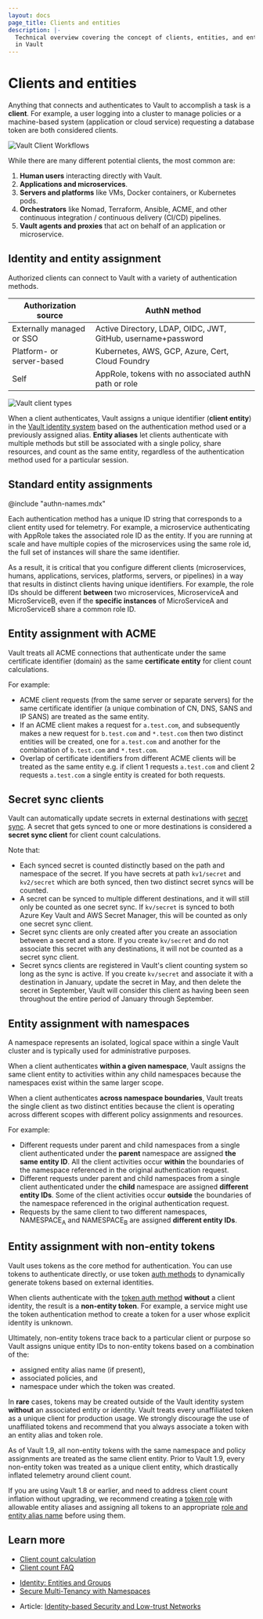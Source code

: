 ```yaml
---
layout: docs
page_title: Clients and entities
description: |-
  Technical overview covering the concept of clients, entities, and entity IDs
  in Vault
---
```


# Clients and entities

Anything that connects and authenticates to Vault to accomplish a task is a
**client**. For example, a user logging into a cluster to manage policies or a
machine-based system (application or cloud service) requesting a database token
are both considered clients.

![Vault Client Workflows](https://www.datocms-assets.com/2885/1617325020-valult-client-workflows.png)

While there are many different potential clients, the most common are:

1. **Human users** interacting directly with Vault.
1. **Applications and microservices**.
1. **Servers and platforms** like VMs, Docker containers, or Kubernetes pods.
1. **Orchestrators** like Nomad, Terraform, Ansible, ACME, and other continuous
   integration / continuous delivery (CI/CD) pipelines.
1. **Vault agents and proxies** that act on behalf of an application or
   microservice.

## Identity and entity assignment

Authorized clients can connect to Vault with a variety of authentication methods.

Authorization source       | AuthN method
-------------------------- | ---------------------------------
Externally managed or SSO  | Active Directory, LDAP, OIDC, JWT, GitHub, username+password
Platform- or server-based  | Kubernetes, AWS, GCP, Azure, Cert, Cloud Foundry
Self                       | AppRole, tokens with no associated authN path or role

![Vault client types](https://www.datocms-assets.com/2885/1617325030-vault-clients.png)

When a client authenticates, Vault assigns a unique identifier
(**client entity**) in the [Vault identity system](/vault/docs/secrets/identity)
based on the authentication method used or a previously assigned alias.
**Entity aliases** let clients authenticate with multiple methods but still be
associated with a single policy, share resources, and count as the same entity,
regardless of the authentication method used for a particular session.

## Standard entity assignments

@include "authn-names.mdx"

Each authentication method has a unique ID string that corresponds to a client
entity used for telemetry. For example, a microservice authenticating with
AppRole takes the associated role ID as the entity. If you are running at scale
and have multiple copies of the microservices using the same role id, the full
set of instances will share the same identifier.

As a result, it is critical that you configure different clients
(microservices, humans, applications, services, platforms, servers, or pipelines)
in a way that results in distinct clients having unique identifiers. For example,
the role IDs should be different **between** two microservices, MicroserviceA and
MicroServiceB, even if the **specific instances** of MicroServiceA and
MicroServiceB share a common role ID.

## Entity assignment with ACME

Vault treats all ACME connections that authenticate under the same certificate
identifier (domain) as the same **certificate entity** for client count
calculations.

For example:

- ACME client requests (from the same server or separate servers) for the same
  certificate identifier (a unique combination of CN, DNS, SANS and IP SANS)
  are treated as the same entity.
- If an ACME client makes a request for `a.test.com`, and subsequently makes a new
  request for `b.test.com` and `*.test.com` then two distinct entities will be created,
  one for `a.test.com` and another for the combination of `b.test.com` and `*.test.com`.
- Overlap of certificate identifiers from different ACME clients will be treated
  as the same entity e.g. if client 1 requests `a.test.com` and client 2 requests
  `a.test.com` a single entity is created for both requests.

## Secret sync clients
Vault can automatically update secrets in external destinations with [secret sync](/vault/docs/sync).
A secret that gets synced to one or more destinations is considered a **secret
sync client** for client count calculations.

Note that:

- Each synced secret is counted distinctly based on the path and namespace of
  the secret. If you have secrets at path `kv1/secret` and `kv2/secret`
  which are both synced, then two distinct secret syncs will be counted.
- A secret can be synced to multiple different destinations, and it will still
  only be counted as one secret sync. If `kv/secret` is synced to both Azure Key
  Vault and AWS Secret Manager, this will be counted as only one secret sync
  client.
- Secret sync clients are only created after you create an association between a
  secret and a store. If you create `kv/secret` and do not associate this secret
  with any destinations, it will not be counted as a secret sync client.
- Secret syncs clients are registered in Vault's client counting system so long
  as the sync is active. If you create `kv/secret` and associate it with a
  destination in January, update the secret in May, and then delete the secret
  in September, Vault will consider this client as having been seen throughout
  the entire period of January through September.

## Entity assignment with namespaces

A namespace represents an isolated, logical space within a single Vault
cluster and is typically used for administrative purposes.

When a client authenticates **within a given namespace**, Vault assigns the same
client entity to activities within any child namespaces because the namespaces
exist within the same larger scope.

When a client authenticates **across namespace boundaries**, Vault treats the
single client as two distinct entities because the client is operating
across different scopes with different policy assignments and resources.

For example:

- Different requests under parent and child namespaces from a single client
  authenticated under the **parent** namespace are assigned **the same entity
  ID**. All the client activities occur **within** the boundaries of the
  namespace referenced in the original authentication request.
- Different requests under parent and child namespaces from a single client
  authenticated under the **child** namespace are assigned **different entity
  IDs**. Some of the client activities occur **outside** the boundaries of the
  namespace referenced in the original authentication request.
- Requests by the same client to two different namespaces, NAMESPACE<sub>A</sub>
  and NAMESPACE<sub>B</sub> are assigned **different entity IDs**.

## Entity assignment with non-entity tokens

Vault uses tokens as the core method for authentication. You can use tokens to
authenticate directly, or use token [auth methods](/vault/docs/concepts/auth)
to dynamically generate tokens based on external identities.

When clients authenticate with the [token auth method](/vault/docs/auth/token)
**without** a client identity, the result is a **non-entity token**. For example,
a service might use the token authentication method to create a token for a user
whose explicit identity is unknown.

Ultimately, non-entity tokens trace back to a particular client or purpose so
Vault assigns unique entity IDs to non-entity tokens based on a combination of
the:

- assigned entity alias name (if present),
- associated policies, and
- namespace under which the token was created.

In **rare** cases, tokens may be created outside of the Vault identity system
**without** an associated entity or identity. Vault treats every unaffiliated
token as a unique client for production usage. We strongly discourage the use of
unaffiliated tokens and recommend that you always associate a token with an
entity alias and token role.

<Note title="Behavior change in Vault 1.9+">
  As of Vault 1.9, all non-entity tokens with the same namespace and policy
  assignments are treated as the same client entity. Prior to Vault 1.9, every
  non-entity token was treated as a unique client entity, which drastically
  inflated telemetry around client count.

  If you are using Vault 1.8 or earlier, and need to address client count
  inflation without upgrading, we recommend creating a
  [token role](/vault/api-docs/auth/token#create-update-token-role) with
  allowable entity aliases and assigning all tokens to an appropriate
  [role and entity alias name](/vault/api-docs/auth/token#create-token) before
  using them.
</Note>

## Learn more

<Tabs>

<Tab heading="Related concepts">
<ul>
  <li>
    <a href="/vault/docs/concepts/client-count/counting">Client count calculation</a>
  </li>
  <li>
    <a href="/vault/docs/concepts/client-count/faq">Client count FAQ</a>
  </li>
</ul>
</Tab>

<Tab heading="Related tutorials">
<ul>
  <li>
    <a href="/vault/tutorials/auth-methods/identity">Identity: Entities and Groups</a>
  </li>
  <li>
    <a href="/vault/tutorials/enterprise/namespaces">Secure Multi-Tenancy with Namespaces</a>
  </li>
</ul>
</Tab>

<Tab heading="Other resources">
<ul>
  <li>
    Article: <a href="https://www.hashicorp.com/identity-based-security-and-low-trust-networks">
      Identity-based Security and Low-trust Networks
    </a>
  </li>
</ul>
</Tab>

</Tabs>

